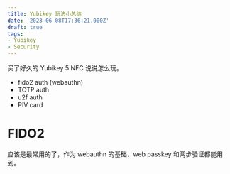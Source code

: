 ```yaml
---
title: Yubikey 玩法小总结
date: '2023-06-08T17:36:21.000Z'
draft: true
tags:
- Yubikey
- Security
---
```


买了好久的 Yubikey 5 NFC 说说怎么玩。

- fido2 auth (webauthn)
- TOTP auth
- u2f auth
- PIV card

# FIDO2

应该是最常用的了，作为 webauthn 的基础，web passkey 和两步验证都能用到。
